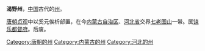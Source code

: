 '''渴野州'''，[[中国|中国]]古代的[[州|州]]。

[[唐朝|唐朝]][[貞觀_(唐朝)|贞观]]中以奚元俟析部置，在今[[内蒙古自治区|内蒙古自治区]]、[[河北省|河北省]]交界[[七老图山|七老图山]]一带。属[[饶乐都督府|饶乐都督府]]。后废。

{{唐朝行政区划小作品}}
{{DEFAULTSORT:K}}
[[Category:唐朝的州|Category:唐朝的州]]
[[Category:内蒙古的州|Category:内蒙古的州]]
[[Category:河北的州|Category:河北的州]]